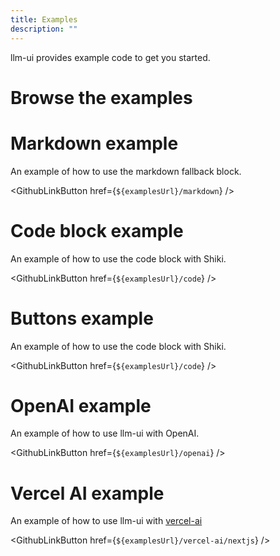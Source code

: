 ```yaml
---
title: Examples
description: ""
---
```



llm-ui provides example code to get you started.

# Browse the examples

<GithubLinkButton href={examplesUrl} />

# Markdown example

An example of how to use the markdown fallback block.

<GithubLinkButton href={`${examplesUrl}/markdown`} />

# Code block example

An example of how to use the code block with Shiki.

<GithubLinkButton href={`${examplesUrl}/code`} />

# Buttons example

An example of how to use the code block with Shiki.

<GithubLinkButton href={`${examplesUrl}/code`} />

# OpenAI example

An example of how to use llm-ui with OpenAI.

<GithubLinkButton href={`${examplesUrl}/openai`} />

# Vercel AI example

An example of how to use llm-ui with [vercel-ai](https://vercel.com/ai)

<GithubLinkButton href={`${examplesUrl}/vercel-ai/nextjs`} />
